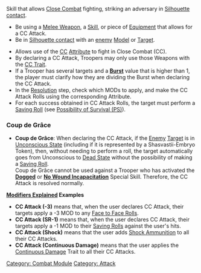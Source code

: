 {{n5-section-combat-module}}
{{n5-section-common-skills}}


Skill that allows [[Close Combat]] fighting, striking an adversary in [[Silhouette contact]].

{{css_skillbox |greenyellow| CC ATTACK | SHORT SKILL / ARO }}
{{skill-label | Attack }}
{{requirements}}
* Be using a [[Melee Weapon Profile | Melee Weapon]], a [[Skill]], or piece of [[Equipment]] that allows for a CC Attack.
* Be in [[Silhouette contact]] with an [[enemy]] [[Model]] or [[Target]].

{{effects}}
* Allows use of the [[CC]] [[Attribute]] to fight in Close Combat (CC).
* By declaring a CC Attack, Troopers may only use those Weapons with the [[CC Trait|CC Trait]].
* If a Trooper has several targets and a '''[[Burst]]''' value that is higher than 1, the player must clarify how they are dividing the Burst when declaring the CC Attack.
* In the [[Resolution]] step, check which MODs to apply, and make the CC Attack Rolls using the corresponding Attribute.
* For each success obtained in CC Attack Rolls, the target must perform a [[Saving Roll]] (see [[Possibility of Survival (PS)]]).

=== Coup de Gr&acirc;ce ===
* '''Coup de Gr&acirc;ce''': When declaring the CC Attack, if the [[Enemy]] [[Target]] is in [[Unconscious State]] (including if it is represented by a Shasvastii-Embryo Token), then, without needing to perform a roll, the target automatically goes from Unconscious to [[Dead State]] without the possibility of making a [[Saving Roll]].<br>Coup de Gr&acirc;ce cannot be used against a Trooper who has activated the '''[[Dogged]]''' or '''[[No Wound Incapacitation]]''' Special Skill. Therefore, the CC Attack is resolved normally.
{{css_skillbox-end}}


{{see-also-start}}
'''[[Modifiers Explained]] Examples'''
* '''CC Attack (-3)''' means that, when the user declares CC Attack, their targets apply a -3 MOD to any [[Face to Face Rolls]].
* '''CC Attack (SR-1)''' means that, when the user declares CC Attack, their targets apply a -1 MOD to their [[Saving Rolls]] against the user's hits.
* '''CC Attack (Shock)''' means that the user adds [[Shock Ammunition]] to all their CC Attacks.
* '''CC Attack (Continuous Damage)''' means that the user applies the [[Continuous Damage]] Trait to all their CC Attacks.
{{see-also-end}}


{{n5-section-combat-module}}
{{n5-section-common-skills}}


[[Category: Combat Module]]


<!-- Label and Trait categories. -->
[[Category: Attack ]]